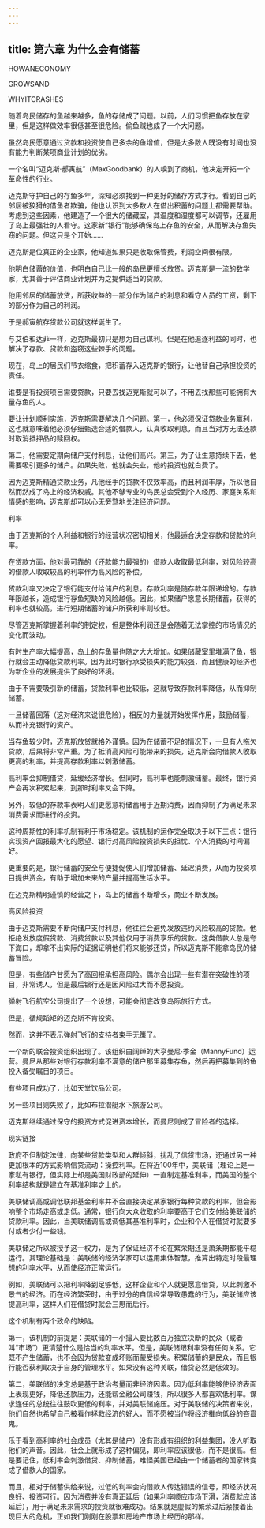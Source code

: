 ```yaml
---
---
---
```

title: 第六章 为什么会有储蓄
---

HOWANECONOMY

GROWSAND

WHYITCRASHES





随着岛民储存的鱼越来越多，鱼的存储成了问题。以前，人们习惯把鱼存放在家里，但是这样做效率很低甚至很危险。偷鱼贼也成了一个大问题。

虽然岛民愿意通过贷款和投资使自己多余的鱼增值，但是大多数人既没有时间也没有能力判断某项商业计划的优劣。





一个名叫“迈克斯·郝寅航”（MaxGoodbank）的人嗅到了商机，他决定开拓一个革命性的行业。



迈克斯守护自己的存鱼多年，深知必须找到一种更好的储存方式才行。看到自己的邻居被狡猾的借鱼者欺骗，他也认识到大多数人在借出积蓄的问题上都需要帮助。考虑到这些因素，他建造了一个很大的储藏室，其温度和湿度都可以调节，还雇用了岛上最强壮的人看守。这家新“银行”能够确保岛上存鱼的安全，从而解决存鱼失窃的问题。但这只是个开始……



迈克斯是位真正的企业家，他知道如果只是收取保管费，利润空间很有限。

他明白储蓄的价值，也明白自己比一般的岛民更擅长放贷。迈克斯是一流的数学家，尤其善于评估商业计划并为之提供适当的贷款。

他用邻居的储蓄放贷，所获收益的一部分作为储户的利息和看守人员的工资，剩下的部分作为自己的利润。

于是郝寅航存贷款公司就这样诞生了。

与艾伯和达菲一样，迈克斯最初只是想为自己谋利。但是在他追逐利益的同时，也解决了存款、贷款和盗窃这些棘手的问题。



现在，岛上的居民们节衣缩食，把积蓄存入迈克斯的银行，让他替自己承担投资的责任。

谁要是有投资项目需要贷款，只要去找迈克斯就可以了，不用去找那些可能拥有大量存鱼的人。

要让计划顺利实施，迈克斯需要解决几个问题。第一，他必须保证贷款业务赢利，这也就意味着他必须仔细甄选合适的借款人，认真收取利息，而且当对方无法还款时取消抵押品的赎回权。

第二，他需要定期向储户支付利息，让他们高兴。第三，为了让生意持续下去，他需要吸引更多的储户。如果失败，他就会失业，他的投资也就白费了。

因为迈克斯精通贷款业务，凡他经手的贷款不仅效率高，而且利润丰厚，所以他自然而然成了岛上的经济权威。其他不够专业的岛民总会受到个人经历、家庭关系和情感的影响，迈克斯却可以心无旁骛地关注经济问题。





利率




由于迈克斯的个人利益和银行的经营状况密切相关，他最适合决定存款和贷款的利率。

在贷款方面，他对最可靠的（还款能力最强的）借款人收取最低利率，对风险较高的借款人收取较高的利率作为高风险的补偿。





贷款利率又决定了银行能支付给储户的利息。存款利率是随存款年限递增的。存款年限越长，造成银行存鱼短缺的风险越低。因此，如果储户愿意长期储蓄，获得的利率也就较高，进行短期储蓄的储户所获利率则较低。

尽管迈克斯掌握着利率的制定权，但是整体利润还是会随着无法掌控的市场情况的变化而波动。





有时生产率大幅提高，岛上的存鱼量也随之大大增加。如果储藏室里堆满了鱼，银行就会主动降低贷款利率。因为此时银行承受损失的能力较强，而且健康的经济也为新企业的发展提供了良好的环境。





由于不需要吸引新的储蓄，贷款利率也比较低，这就导致存款利率降低，从而抑制储蓄。

一旦储蓄回落（这对经济来说很危险），相反的力量就开始发挥作用，鼓励储蓄，从而补充银行的资产。

当存鱼较少时，迈克斯放贷就格外谨慎。因为在储蓄不足的情况下，一旦有人拖欠贷款，后果将非常严重。为了抵消高风险可能带来的损失，迈克斯会向借款人收取更高的利率，并提高存款利率以刺激储蓄。



高利率会抑制借贷，延缓经济增长。但同时，高利率也能刺激储蓄。最终，银行资产会再次积累起来，到那时利率又会下降。



另外，较低的存款率表明人们更愿意将储蓄用于近期消费，因而抑制了为满足未来消费需求而进行的投资。

这种周期性的利率机制有利于市场稳定。该机制的运作完全取决于以下三点：银行实现资产回报最大化的愿望、银行对高风险投资损失的担忧、个人消费的时间偏好。

更重要的是，银行储蓄的安全与便捷促使人们增加储蓄、延迟消费，从而为投资项目提供资金，有助于增加未来的产量并提高生活水平。

在迈克斯精明谨慎的经营之下，岛上的储蓄不断增长，商业不断发展。





高风险投资


由于迈克斯需要不断向储户支付利息，他往往会避免发放违约风险较高的贷款。他拒绝发放度假贷款、消费贷款以及其他仅用于消费享乐的贷款。这类借款人总是夸下海口，却拿不出实际的证据证明他们将来能够还贷，所以迈克斯不能拿岛民的储蓄冒险。





但是，有些储户甘愿为了高回报承担高风险。偶尔会出现一些有潜在突破性的项目，非常诱人，但是最后银行还是因风险过大而不愿投资。

弹射飞行航空公司提出了一个设想，可能会彻底改变岛际旅行方式。

但是，循规蹈矩的迈克斯不肯投资。

然而，这并不表示弹射飞行的支持者束手无策了。

一个新的联合投资组织出现了。该组织由阔绰的大亨曼尼·季金（MannyFund）运营。曼尼从那些对银行存款利率不满意的储户那里募集存鱼，然后再把募集到的鱼投入备受瞩目的项目。

有些项目成功了，比如天堂饮品公司。



另一些项目则失败了，比如布拉潜艇水下旅游公司。



迈克斯继续通过保守的投资方式促进资本增长，而曼尼则成了冒险者的选择。





现实链接


政府不但制定法律，向某些贷款类型和人群倾斜，扰乱了信贷市场，还通过另一种更加根本的方式影响信贷流动：操控利率。在将近100年中，美联储（理论上是一家私有银行，但实际上却是美国财政部的延伸）一直制定基准利率，而美国的整个利率结构就是建立在基准利率之上的。

美联储调高或调低联邦基金利率并不会直接决定某家银行每种贷款的利率，但会影响整个市场走高或走低。通常，银行向大众收取的利率要高于它们支付给美联储的贷款利率。因此，当美联储调高或调低其基准利率时，企业和个人在借贷时就要多付或者少付一些钱。

美联储之所以被授予这一权力，是为了保证经济不论在繁荣期还是萧条期都能平稳运行。其理论基础是：美联储的经济学家可以运用集体智慧，推算出特定时段最理想的利率水平，从而使经济正常运行。

例如，美联储可以把利率降到足够低，这样企业和个人就更愿意借贷，以此刺激不景气的经济。而在经济繁荣时，由于过分的自信经常导致愚蠢的行为，美联储应该提高利率，这样人们在借贷时就会三思而后行。

这个机制有两个致命的缺陷。

第一，该机制的前提是：美联储的一小撮人要比数百万独立决断的民众（或者叫“市场”）更清楚什么是恰当的利率水平。但是，美联储跟利率没有任何关系。它既不产生储蓄，也不会因为贷款变成坏账而蒙受损失。积累储蓄的是民众，而且银行能否获利取决于自身的管理水平。如果没有这种关联，借贷必然是低效的。

第二，美联储的决定总是基于政治考量而非经济因素。因为低利率能够使经济表面上表现更好，降低还款压力，还能帮金融公司赚钱，所以很多人都喜欢低利率。谋求连任的总统往往鼓吹更低的利率，并对美联储施压。对于美联储的决策者来说，他们自然也希望自己被看作拯救经济的好人，而不愿被当作将经济推向低谷的吝啬鬼。

乐于看到高利率的社会成员（尤其是储户）没有形成有组织的利益集团，没人听取他们的声音。因此，社会上就形成了这种偏见，即利率应该很低，而不是很高。但是要记住，低利率会刺激借贷、抑制储蓄，难怪美国已经由一个储蓄者的国家转变成了借款人的国家。

而且，相对于储蓄供给来说，过低的利率会向借款人传达错误的信号，即经济状况良好、投资可行。因为消费并没有真正延后（如果利率顺应市场下滑，消费就应该延后），用于满足未来需求的投资就很难成功。结果就是虚假的繁荣过后紧接着出现巨大的危机，正如我们刚刚在股票和房地产市场上经历的那样。